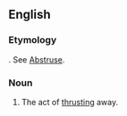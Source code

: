 ==English==
===Etymology===
{{etyl|la}} {{term|abstrusio|lang=la}}. See [[abstruse|Abstruse]].

===Noun===
{{en-noun}}

# {{rare}} The act of [[thrusting]] away.